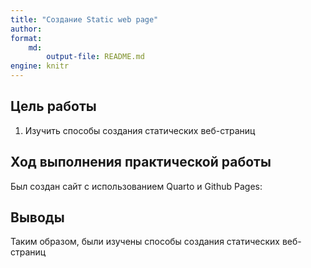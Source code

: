 ```yaml
---
title: "Создание Static web page"
author: 
format: 
    md:
        output-file: README.md
engine: knitr
---
```


## Цель работы

1. Изучить способы создания статических веб-страниц

## Ход выполнения практической работы

Был создан сайт с использованием Quarto и Github Pages:



## Выводы

Таким образом, были изучены способы создания статических веб-страниц
